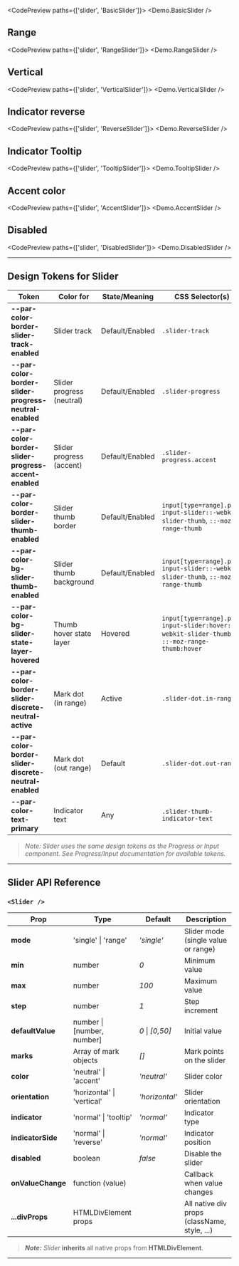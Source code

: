 
<CodePreview paths={['slider', 'BasicSlider']}>
  <Demo.BasicSlider />
</CodePreview>

## Range

<CodePreview paths={['slider', 'RangeSlider']}>
  <Demo.RangeSlider />
</CodePreview>

## Vertical

<CodePreview paths={['slider', 'VerticalSlider']}>
  <Demo.VerticalSlider />
</CodePreview>

## Indicator reverse

<CodePreview paths={['slider', 'ReverseSlider']}>
  <Demo.ReverseSlider />
</CodePreview>

## Indicator Tooltip

<CodePreview paths={['slider', 'TooltipSlider']}>
  <Demo.TooltipSlider />
</CodePreview>

## Accent color

<CodePreview paths={['slider', 'AccentSlider']}>
  <Demo.AccentSlider />
</CodePreview>

## Disabled

<CodePreview paths={['slider', 'DisabledSlider']}>
  <Demo.DisabledSlider />
</CodePreview>

---

## Design Tokens for Slider

| **Token**                                              | **Color for**             | **State/Meaning** | **CSS Selector(s)**                                                                          |
| ------------------------------------------------------ | ------------------------- | ----------------- | -------------------------------------------------------------------------------------------- |
| **--par-color-border-slider-track-enabled**            | Slider track              | Default/Enabled   | `.slider-track`                                                                              |
| **--par-color-border-slider-progress-neutral-enabled** | Slider progress (neutral) | Default/Enabled   | `.slider-progress`                                                                           |
| **--par-color-border-slider-progress-accent-enabled**  | Slider progress (accent)  | Default/Enabled   | `.slider-progress.accent`                                                                    |
| **--par-color-border-slider-thumb-enabled**            | Slider thumb border       | Default/Enabled   | `input[type=range].par-input-slider::-webkit-slider-thumb`, `::-moz-range-thumb`             |
| **--par-color-bg-slider-thumb-enabled**                | Slider thumb background   | Default/Enabled   | `input[type=range].par-input-slider::-webkit-slider-thumb`, `::-moz-range-thumb`             |
| **--par-color-bg-slider-state-layer-hovered**          | Thumb hover state layer   | Hovered           | `input[type=range].par-input-slider:hover::-webkit-slider-thumb`, `::-moz-range-thumb:hover` |
| **--par-color-border-slider-discrete-neutral-active**  | Mark dot (in range)       | Active            | `.slider-dot.in-range`                                                                       |
| **--par-color-border-slider-discrete-neutral-enabled** | Mark dot (out range)      | Default           | `.slider-dot.out-range`                                                                      |
| **--par-color-text-primary**                           | Indicator text            | Any               | `.slider-thumb-indicator-text`                                                               |

> _Note: Slider uses the same design tokens as the Progress or Input component. See Progress/Input documentation for available tokens._

---

## Slider API Reference

### `<Slider />`

| **Prop**          | **Type**                   | **Default**     | **Description**                              |
| ----------------- | -------------------------- | --------------- | -------------------------------------------- |
| **mode**          | 'single' \| 'range'        | _'single'_      | Slider mode (single value or range)          |
| **min**           | number                     | _0_             | Minimum value                                |
| **max**           | number                     | _100_           | Maximum value                                |
| **step**          | number                     | _1_             | Step increment                               |
| **defaultValue**  | number \| [number, number] | _0_ \| _[0,50]_ | Initial value                                |
| **marks**         | Array of mark objects      | _[]_            | Mark points on the slider                    |
| **color**         | 'neutral' \| 'accent'      | _'neutral'_     | Slider color                                 |
| **orientation**   | 'horizontal' \| 'vertical' | _'horizontal'_  | Slider orientation                           |
| **indicator**     | 'normal' \| 'tooltip'      | _'normal'_      | Indicator type                               |
| **indicatorSide** | 'normal' \| 'reverse'      | _'normal'_      | Indicator position                           |
| **disabled**      | boolean                    | _false_         | Disable the slider                           |
| **onValueChange** | function (value)           |                 | Callback when value changes                  |
| **...divProps**   | HTMLDivElement props       |                 | All native div props (className, style, ...) |

> **_Note:_** _Slider_ **inherits** all native props from **HTMLDivElement**.

---
